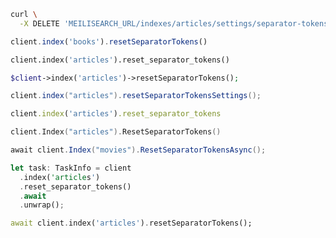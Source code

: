 <CodeGroup>

```bash cURL
curl \
  -X DELETE 'MEILISEARCH_URL/indexes/articles/settings/separator-tokens'
```

```javascript JS
client.index('books').resetSeparatorTokens()
```

```python Python
client.index('articles').reset_separator_tokens()
```

```php PHP
$client->index('articles')->resetSeparatorTokens();
```

```java Java
client.index("articles").resetSeparatorTokensSettings();
```

```ruby Ruby
client.index('articles').reset_separator_tokens
```

```go Go
client.Index("articles").ResetSeparatorTokens()
```

```csharp C#
await client.Index("movies").ResetSeparatorTokensAsync();
```

```rust Rust
let task: TaskInfo = client
  .index('articles')
  .reset_separator_tokens()
  .await
  .unwrap();
```

```dart Dart
await client.index('articles').resetSeparatorTokens();
```
</CodeGroup>